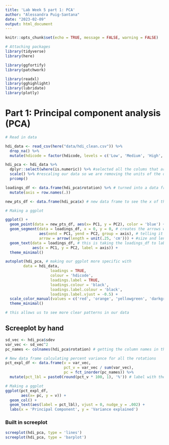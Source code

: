 ```yaml
---
title: 'Lab Week 5 part 1: PCA'
author: "Alessandra Puig-Santana"
date: "2023-02-09"
output: html_document
---
```


```r
knitr::opts_chunk$set(echo = TRUE, message = FALSE, warning = FALSE)

# Attaching packages
library(tidyverse)
library(here)

library(ggfortify)
library(patchwork)

library(readxl)
library(gghighlight)
library(lubridate)
library(plotly)
```

# Part 1: Principal component analysis (PCA)
```r
# Read in data

hdi_data <- read_csv(here("data/hdi_clean.csv")) %>%
  drop_na() %>%
  mutate(hdicode = factor(hdicode, levels = c('Low', 'Medium', 'High', 'Very High'))) # turning hdicode from categorical to factor and making sure the levels go from the vector low to very high

hdi_pca <- hdi_data %>%
  dplyr::select(where(is.numeric)) %>% #selected all the colums that are numeric
  scale() %>% #rescaling our data so we are removing the units of the data
  prcomp()
```

```r
loadings_df <- data.frame(hdi_pca$rotation) %>% # turned into a data frame, understanding our variables into principle components
  mutate(axis = row.names(.))

new_pts_df <- data.frame(hdi_pca$x) # new data frame to see the x of the rotations

# Making a ggplot 

ggplot() +
  geom_point(data = new_pts_df, aes(x= PC1, y = PC2), color = 'blue') +
  geom_segment(data = loadings_df, x = 0, y = 0, # creates the arrows we see with the PCA graphs
               aes(xend = PC1, yend = PC2, group = axis), # telling it where the arrows start and ends
               arrow = arrow(length = unit(.25, 'cm'))) + #size and length of the arrows 
  geom_text(data = loadings_df, # this is taking the loadings_df to label the arrows in which they corresponds
            aes(x = PC1, y = PC2, label = axis)) +
  theme_minimal()
```


```r
autoplot(hdi_pca, # making our ggplot more specific with 
        data = hdi_data,
                    loadings = TRUE,
                    colour = 'hdicode',
                    loadings.label = TRUE,
                    loadings.colour = 'black',
                    loadings.label.colour = 'black',
                    loadings.label.vjust = -0.5) +
  scale_color_manual(values = c('red', 'orange', 'yellowgreen', 'darkgreen')) +
  theme_minimal()

# this allows us to see more clear patterns in our data 
```



## Screeplot by hand
 
```r
sd_vec <- hdi_pca$sdev
var_vec <- sd_vec^2
pc_names <- colnames(hdi_pca$rotation) # getting the column names in the hdi_pca data frame 

# New data frame calculating percent variance for all the rotations
pct_expl_df <- data.frame(v = var_vec,
                          pct_v = var_vec / sum(var_vec),
                          pc = fct_inorder(pc_names)) %>%
  mutate(pct_lbl = paste0(round(pct_v * 100, 1), '%')) # label with the number %

# Making a ggplot
ggplot(pct_expl_df,
       aes(x= pc, y = v)) +
  geom_col() +
  geom_text(aes(label = pct_lbl), vjust = 0, nudge_y = .002) +
  labs(x = 'Principal Component', y = 'Variance explained')
```


### Built in screeplot
```r
screeplot(hdi_pca, type = 'lines')
screeplot(hdi_pca, type = 'barplot')
```

